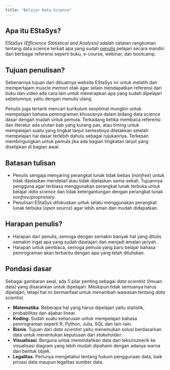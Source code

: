 ```yaml
---
title: "Belajar Data Science"
---
```


## Apa itu EStaSys?

EStaSys *(Efficience Statistical and Analysis)* adalah catatan rangkuman tentang data science terkait apa yang sudah [penulis] pelajari secara mandiri dari berbagai referensi seperti buku, e-course, webinar, dan bootcamp.

## Tujuan penulisan?

Sebenarnya tujuan dari dibuatnya website EStaSys ini untuk melatih dan mempertajam muscle memori otak agar selain mendapatkan referensi dari buku dan video ada cara lain untuk menerapkan apa yang sudah dipelajari sebelumnya, yaitu dengan menulis ulang.

Penulis juga tertarik mencari kurikulum seoptimal mungkin untuk mempelajari bahasa pemrograman khususnya dalam bidang data science dasar dengan mudah untuk pemula.
Terkadang ketika membaca referensi dan literatur ada urutan bab yang kurang pas, atau timing untuk mempelajari suatu yang tingkat lanjut semestinya diletakkan setelah mempelajari hal dasar terlebih dahulu sebagai rujukannya.
Terkesan membingungkan untuk pemula jika ada bagian tingkatan lanjut yang diselipkan di bagian awal.

## Batasan tulisan

  * Penulis sengaja menyaring perangkat lunak tidak bebas (*nonfree*) untuk tidak dijelaskan mendetail atau tidak dijelaskan sama-sekali.
  Tujuannya pengguna agar terbiasa menggunakan perangkat lunak terbuka untuk belajar *data science* dan tidak ketergantungan dengan perangkat lunak *nonfree/proprietary*.
  * Penulisan EStaSys difokuskan untuk selalu menggunakan perangkat lunak terbuka (*open source*) agar lebih aman dan mudah didapatkan.

## Harapan penulis?

  * Harapan dari penulis, semoga dengan semakin banyak hal yang ditulis semakin ingat apa yang sudah dipelajari dan menjadi amalan jariyah.
  * Harapan untuk pembaca, semoga pemula yang baru belajar bahasa pemrograman akan terbantu dengan apa yang telah dituliskan.

## Pondasi dasar

Sebagai gambaran awal, ada 5 pilar penting sebagai *data scientist* (ilmuan data) yang disarankan untuk dipelajari.
Meskipun tidak semuanya harus dipelajari, tetapi hal ini bermanfaat untuk menambah wawasan tentang *data scientist*.

  * **Matematika**. Beberapa hal yang harus dipelajari yaitu statistik, probabilitas dan aljabar linear.
  * **Koding**. Sudah suatu keharusan untuk mempelajari bahasa pemrograman seperti R, Python, Julia, SQL dan lain-lain.
  * **Bisnis**. Tujuan dari *data scientist* yaitu menemukan solusi berdasarkan data untuk menentukan keputusan dari *stakeholder*.
  * **Visualisasi**. Berguna untuk memindahkan data dari teks/numerik ke visualisasi diagram yang lebih mudah dipahami dengan adanya warna dan bentuk objek.
  * **Legalitas**. Perlunya mengetahui tentang hukum penggunaan data, baik privasi data maupun legalitas sumber data.
      
[penulis]: https://hervyqa.id

